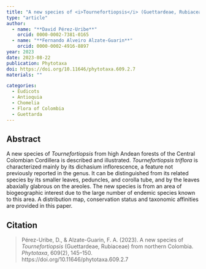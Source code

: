 ```yaml
---
title: "A new species of <i>Tournefortiopsis</i> (Guettardeae, Rubiaceae) from northern Colombia"
type: "article"
author:
  - name: "**David Pérez-Uribe**"
    orcid: 0000-0002-7381-0165
  - name: "**Fernando Alveiro Alzate-Guarin**"
    orcid: 0000-0002-4916-8897
year: 2023
date: 2023-08-22
publication: Phytotaxa
doi: https://doi.org/10.11646/phytotaxa.609.2.7
materials: ""

categories:
  - Eudicots
  - Antioquia
  - Chomelia
  - Flora of Colombia
  - Guettarda
---
```


## Abstract

A new species of *Tournefortiopsis* from high Andean forests of the Central Colombian Cordillera is described and illustrated. *Tournefortiopsis triflora* is characterized mainly by its dichasium inflorescence, a feature not previously reported in the genus. It can be distinguished from its related species by its smaller leaves, peduncles, and corolla tube, and by the leaves abaxially glabrous on the areoles. The new species is from an area of biogeographic interest due to the large number of endemic species known to this area. A distribution map, conservation status and taxonomic affinities are provided in this paper.

## Citation

> Pérez-Uribe, D., & Alzate-Guarin, F. A. (2023). A new species of *Tournefortiopsis* (Guettardeae, Rubiaceae) from northern Colombia. *Phytotaxa*, 609(2), 145–150. https://doi.org/10.11646/phytotaxa.609.2.7
